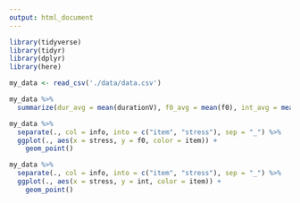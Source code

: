 ```yaml
---
output: html_document
---
```

```r
library(tidyverse)
library(tidyr)
library(dplyr)
library(here)

my_data <- read_csv('./data/data.csv')

my_data %>% 
  summarize(dur_avg = mean(durationV), f0_avg = mean(f0), int_avg = mean(int))

my_data %>% 
  separate(., col = info, into = c("item", "stress"), sep = "_") %>%
  ggplot(., aes(x = stress, y = f0, color = item)) +
    geom_point() 

my_data %>% 
  separate(., col = info, into = c("item", "stress"), sep = "_") %>%
  ggplot(., aes(x = stress, y = int, color = item)) +
    geom_point() 

    
```
